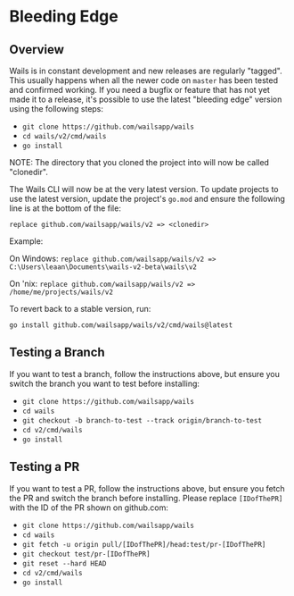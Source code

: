 
# Bleeding Edge

## Overview

Wails is in constant development and new releases are regularly "tagged". This usually happens when all the newer code
on `master` has been tested and confirmed working. If you need a bugfix or feature that has not yet made it to a release,
it's possible to use the latest "bleeding edge" version using the following steps:

- `git clone https://github.com/wailsapp/wails`
- `cd wails/v2/cmd/wails`
- `go install`

NOTE: The directory that you cloned the project into will now be called "clonedir".

The Wails CLI will now be at the very latest version. To update projects to use the latest version, update the project's
`go.mod` and ensure the following line is at the bottom of the file:

`replace github.com/wailsapp/wails/v2 => <clonedir>`

Example:

On Windows:
`replace github.com/wailsapp/wails/v2 => C:\Users\leaan\Documents\wails-v2-beta\wails\v2`

On 'nix:
`replace github.com/wailsapp/wails/v2 => /home/me/projects/wails/v2`

To revert back to a stable version, run:

`go install github.com/wailsapp/wails/v2/cmd/wails@latest`

## Testing a Branch

If you want to test a branch, follow the instructions above, but ensure you switch the branch you want to test before installing:

- `git clone https://github.com/wailsapp/wails`
- `cd wails`
- `git checkout -b branch-to-test --track origin/branch-to-test`
- `cd v2/cmd/wails`
- `go install`

## Testing a PR

If you want to test a PR, follow the instructions above, but ensure you fetch the PR and switch the branch before installing.
Please replace `[IDofThePR]` with the ID of the PR shown on github.com:

- `git clone https://github.com/wailsapp/wails`
- `cd wails`
- `git fetch -u origin pull/[IDofThePR]/head:test/pr-[IDofThePR]`
- `git checkout test/pr-[IDofThePR]`
- `git reset --hard HEAD`
- `cd v2/cmd/wails`
- `go install`
